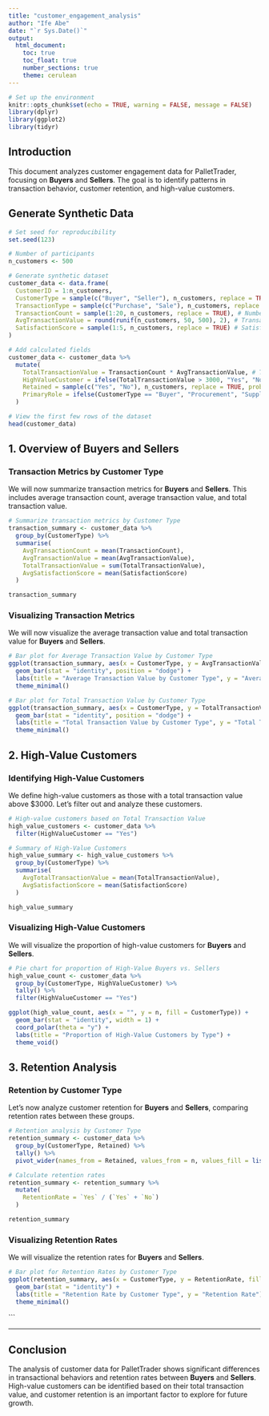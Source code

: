 ```yaml
---
title: "customer_engagement_analysis"
author: "Ife Abe"
date: "`r Sys.Date()`"
output: 
  html_document:
    toc: true
    toc_float: true
    number_sections: true
    theme: cerulean
---
```


```r
# Set up the environment
knitr::opts_chunk$set(echo = TRUE, warning = FALSE, message = FALSE)
library(dplyr)
library(ggplot2)
library(tidyr)

```

## Introduction
This document analyzes customer engagement data for PalletTrader, focusing on **Buyers** and **Sellers**. The goal is to identify patterns in transaction behavior, customer retention, and high-value customers.

## Generate Synthetic Data
```r
# Set seed for reproducibility
set.seed(123)

# Number of participants
n_customers <- 500

# Generate synthetic dataset
customer_data <- data.frame(
  CustomerID = 1:n_customers,
  CustomerType = sample(c("Buyer", "Seller"), n_customers, replace = TRUE), # Buyer or Seller
  TransactionType = sample(c("Purchase", "Sale"), n_customers, replace = TRUE), # Purchase or Sale
  TransactionCount = sample(1:20, n_customers, replace = TRUE), # Number of transactions
  AvgTransactionValue = round(runif(n_customers, 50, 500), 2), # Transaction value in USD
  SatisfactionScore = sample(1:5, n_customers, replace = TRUE) # Satisfaction on a scale of 1 to 5
)

# Add calculated fields
customer_data <- customer_data %>%
  mutate(
    TotalTransactionValue = TransactionCount * AvgTransactionValue, # Total transaction value
    HighValueCustomer = ifelse(TotalTransactionValue > 3000, "Yes", "No"), # High-value threshold
    Retained = sample(c("Yes", "No"), n_customers, replace = TRUE, prob = c(0.8, 0.2)), # Retention flag
    PrimaryRole = ifelse(CustomerType == "Buyer", "Procurement", "Supply") # Primary activity
  )

# View the first few rows of the dataset
head(customer_data)
```

## 1. Overview of Buyers and Sellers
### **Transaction Metrics by Customer Type**
We will now summarize transaction metrics for **Buyers** and **Sellers**. This includes average transaction count, average transaction value, and total transaction value.

```r
# Summarize transaction metrics by Customer Type
transaction_summary <- customer_data %>%
  group_by(CustomerType) %>%
  summarise(
    AvgTransactionCount = mean(TransactionCount),
    AvgTransactionValue = mean(AvgTransactionValue),
    TotalTransactionValue = sum(TotalTransactionValue),
    AvgSatisfactionScore = mean(SatisfactionScore)
  )

transaction_summary
```

### **Visualizing Transaction Metrics**
We will now visualize the average transaction value and total transaction value for **Buyers** and **Sellers**.

```r
# Bar plot for Average Transaction Value by Customer Type
ggplot(transaction_summary, aes(x = CustomerType, y = AvgTransactionValue, fill = CustomerType)) +
  geom_bar(stat = "identity", position = "dodge") +
  labs(title = "Average Transaction Value by Customer Type", y = "Average Transaction Value (USD)") +
  theme_minimal()

# Bar plot for Total Transaction Value by Customer Type
ggplot(transaction_summary, aes(x = CustomerType, y = TotalTransactionValue, fill = CustomerType)) +
  geom_bar(stat = "identity", position = "dodge") +
  labs(title = "Total Transaction Value by Customer Type", y = "Total Transaction Value (USD)") +
  theme_minimal()
```

## 2. High-Value Customers
### **Identifying High-Value Customers**
We define high-value customers as those with a total transaction value above $3000. Let’s filter out and analyze these customers.

```r
# High-value customers based on Total Transaction Value
high_value_customers <- customer_data %>%
  filter(HighValueCustomer == "Yes")

# Summary of High-Value Customers
high_value_summary <- high_value_customers %>%
  group_by(CustomerType) %>%
  summarise(
    AvgTotalTransactionValue = mean(TotalTransactionValue),
    AvgSatisfactionScore = mean(SatisfactionScore)
  )

high_value_summary
```

### **Visualizing High-Value Customers**
We will visualize the proportion of high-value customers for **Buyers** and **Sellers**.

```r
# Pie chart for proportion of High-Value Buyers vs. Sellers
high_value_count <- customer_data %>%
  group_by(CustomerType, HighValueCustomer) %>%
  tally() %>%
  filter(HighValueCustomer == "Yes")

ggplot(high_value_count, aes(x = "", y = n, fill = CustomerType)) +
  geom_bar(stat = "identity", width = 1) +
  coord_polar(theta = "y") +
  labs(title = "Proportion of High-Value Customers by Type") +
  theme_void()
```

## 3. Retention Analysis
### **Retention by Customer Type**
Let’s now analyze customer retention for **Buyers** and **Sellers**, comparing retention rates between these groups.

```r
# Retention analysis by Customer Type
retention_summary <- customer_data %>%
  group_by(CustomerType, Retained) %>%
  tally() %>%
  pivot_wider(names_from = Retained, values_from = n, values_fill = list(n = 0))

# Calculate retention rates
retention_summary <- retention_summary %>%
  mutate(
    RetentionRate = `Yes` / (`Yes` + `No`)
  )

retention_summary

```

### **Visualizing Retention Rates**
We will visualize the retention rates for **Buyers** and **Sellers**.

```r
# Bar plot for Retention Rates by Customer Type
ggplot(retention_summary, aes(x = CustomerType, y = RetentionRate, fill = CustomerType)) +
  geom_bar(stat = "identity") +
  labs(title = "Retention Rate by Customer Type", y = "Retention Rate") +
  theme_minimal()
```
```

---

## Conclusion
The analysis of customer data for PalletTrader shows significant differences in transactional behaviors and retention rates between **Buyers** and **Sellers**. High-value customers can be identified based on their total transaction value, and customer retention is an important factor to explore for future growth.

